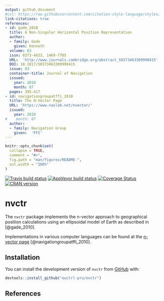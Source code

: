```yaml
---
output: github_document
#csl: https://raw.githubusercontent.com/citation-style-language/styles/master/ieee-aerospace-and-electronic-systems-magazine.csl
link-citations: true
references:
- id: gade_2010
  title: A Non-Singular Horizontal Position Representation
  author:
  - family: Gade
    given: Kenneth
  volume: 63
  issn: 0373-4633, 1469-7785
  URL:  'http://www.journals.cambridge.org/abstract_S0373463309990415'
  DOI: 10.1017/S0373463309990415
  issue: 03
  container-title: Journal of Navigation
  issued:
    year: 2010
    month: 07
  pages: 395-417
- id: navigationgroupatffi_2010
  title: The N-Vector Page
  URL: 'https://www.navlab.net/nvector/'
  issued:
    year: 2010
#    month: 07
  author:
  - family: Navigation Group
    given:  'FFI'
---
```


<!-- README.md is generated from README.Rmd. Please edit that file -->

```r
knitr::opts_chunk$set(
  collapse = TRUE,
  comment = "#>",
  fig.path = "man/figures/README-",
  out.width = "100%"
)
```

[![Travis build status](https://travis-ci.org/euctrl-pru/nvctr.svg?branch=master)](https://travis-ci.org/euctrl-pru/nvctr)
[![AppVeyor build status](https://ci.appveyor.com/api/projects/status/github/euctrl-pru/nvctr?branch=master&svg=true)](https://ci.appveyor.com/project/euctrl-pru/nvctr)
[![Coverage Status](https://codecov.io/gh/euctrl-pru/nvctr/branch/master/graph/badge.svg)](https://codecov.io/gh/euctrl-pru/nvctr)
[![CRAN version](http://www.r-pkg.org/badges/version/nvctr)](https://cran.r-project.org/package=nvctr)


# nvctr



The `nvctr` package implements the n-vector approach to geographical position calculations using an ellipsoidal model of Earth as described in [@gade_2010].

Implementations in various computer languages can be found at the 
[n-vector page](https://www.navlab.net/nvector/) [@navigationgroupatffi_2010].


## Installation

You can install the development version of `nvctr` from 
[GitHub](https://github.com/euctrl-pru/nvctr) with:

```r
devtools::install_github("euctrl-pru/nvctr")
```

## References